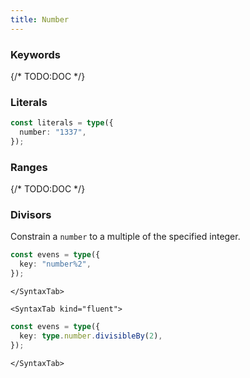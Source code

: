 ```yaml
---
title: Number
---
```



### Keywords

{/* TODO:DOC */}

### Literals

```ts
const literals = type({
  number: "1337",
});
```

### Ranges

{/* TODO:DOC */}

### Divisors

Constrain a `number` to a multiple of the specified integer.

<Tabs>
	<SyntaxTab kind="string">

```ts
const evens = type({
  key: "number%2",
});
```

    </SyntaxTab>

    <SyntaxTab kind="fluent">

```ts
const evens = type({
  key: type.number.divisibleBy(2),
});
```

    </SyntaxTab>

</Tabs>
